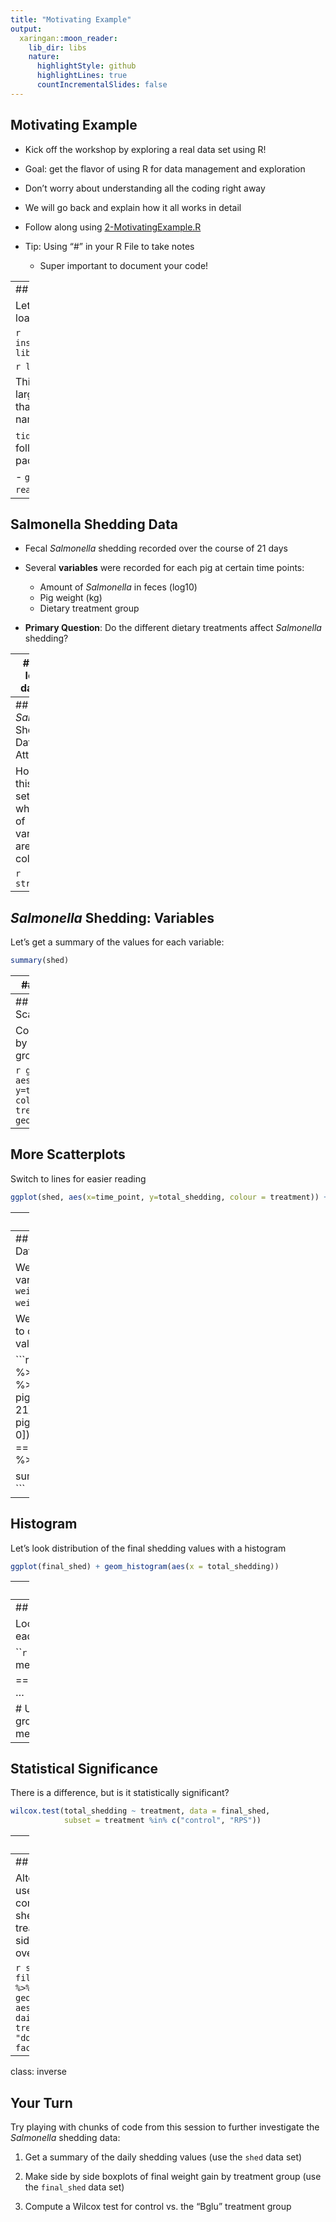 ```yaml
---
title: "Motivating Example"
output: 
  xaringan::moon_reader:
    lib_dir: libs
    nature:
      highlightStyle: github
      highlightLines: true
      countIncrementalSlides: false
---
```


## Motivating Example

- Kick off the workshop by exploring a real data set using R!

- Goal: get the flavor of using R for data management and exploration

- Don't worry about understanding all the coding right away

- We will go back and explain how it all works in detail

- Follow along using [2-MotivatingExample.R](../code/2-MotivatingExample.R)

- Tip: Using "#" in your R File to take notes
  + Super important to document your code!

---
## Getting Started

Let's begin by installing and loading `tidyverse`:

```r
install.packages("tidyverse")
library(tidyverse)
```

```r
library(tidyverse)
```


This workshop will focus largely on a group of packages that live together under the name `tidyverse`. 

`tidyverse` includes the following well known packages:

- `ggplot2`
- `dplyr`
- `tidyr`
- `readr`
- and more!

---

## Salmonella Shedding Data

- Fecal *Salmonella* shedding recorded over the course of 21 days

- Several **variables** were recorded for each pig at certain time points:

    - Amount of *Salmonella* in feces (log10)
    - Pig weight (kg)
    - Dietary treatment group
    
- **Primary Question**: Do the different dietary treatments affect *Salmonella* shedding?


---
## First look at data in R

Let's use R to look at the top few rows of the *Salmonella* shedding data set. First, we load the data set using `read_csv`:

```r
shed <- read_csv("https://unl-statistics.github.io/R-workshops/01-r-intro/data/daily_shedding.csv")
```

Now, we use the `head` function to look at the first 6 rows of the data:

```r
head(shed)
```

---
## *Salmonella* Shedding Data: Attributes

How big is this data set, and what types of variables are in each column?

```r
str(shed)
```

---
## *Salmonella* Shedding: Variables

Let's get a summary of the values for each variable:

```r
summary(shed)
```

---
## Scatterplots

Let's look at the relationship between time point and *Salmonella* shedding.  

```r
ggplot(shed, aes(x=time_point, y=total_shedding)) + geom_point()
```

---
## More Scatterplots

Color the points by treatment groups

```r
ggplot(shed, aes(x=time_point, y=total_shedding, colour = treatment)) + geom_point()
```

---

## More Scatterplots

Switch to lines for easier reading

```r
ggplot(shed, aes(x=time_point, y=total_shedding, colour = treatment)) + geom_line(aes(group=pignum))
```

---
## Even More Plots

Add faceting

```r
ggplot(shed, aes(x=time_point, y=total_shedding, color=treatment)) + 
  geom_line(aes(group=pignum)) + 
  facet_wrap(~treatment)
```

---
## Variable Creation and Data Filtering

We will make a new variable in the data: `gain = weight at day 21 - weight at day 0`.

We will then filter the data to only include the final values.

```r
final_shed <- shed %>% 
  group_by(pignum) %>% 
  mutate(gain = pig_weight[time_point == 21] - pig_weight[time_point == 0]) %>% filter(time_point == 21) %>% ungroup() %>% select(-c(4:9))

summary(final_shed$gain)
```

---
## Histogram

Let's look distribution of the final shedding values with a histogram

```r
ggplot(final_shed) + geom_histogram(aes(x = total_shedding))
```

---
## One pig did not shed at all...

Which pig, and what treatment did it receive?

```r
final_shed[which.min(final_shed$total_shedding),]
```

---
## Shedding by Treatment

Look at the average cumulative shedding value for each treatment separately


```r
# Using base `R`:
median(final_shed$total_shedding[final_shed$treatment == "control"])
# then repeat for each treatment. Or ...

# Using `tidyverse`:
final_shed %>%  group_by(treatment) %>% 
  summarise(med_shed = median(total_shedding))
```

---
## Statistical Significance

There is a difference, but is it statistically significant?

```r
wilcox.test(total_shedding ~ treatment, data = final_shed,
            subset = treatment %in% c("control", "RPS"))
```

---
## Boxplots

We could compare the cumulative shedding values of each treatment group with a side by side boxplot

```r
ggplot(final_shed) + 
  geom_boxplot( aes(treatment, total_shedding, fill = treatment))
```

---
## Boxplots Again

Alternatively, we could use the original data to compare the daily shedding values of each treatment group with side by side boxplots over time

```r
shed %>% filter(time_point != 0) %>% ggplot() + 
  geom_boxplot( aes(treatment, daily_shedding, fill = treatment), position = "dodge")  + 
  facet_wrap(~time_point)
```


---
class: inverse

## Your Turn 

Try playing with chunks of code from this session to further investigate the *Salmonella* shedding data:

1. Get a summary of the daily shedding values (use the `shed` data set)

2. Make side by side boxplots of final weight gain by treatment group (use the `final_shed` data set)

3. Compute a Wilcox test for control vs. the "Bglu" treatment group 
